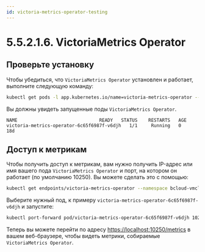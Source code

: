 ```yaml
---
id: victoria-metrics-operator-testing
---
```


# 5.5.2.1.6. VictoriaMetrics Operator

## Проверьте установку

Чтобы убедиться, что `VictoriaMetrics Operator` установлен и работает, выполните следующую команду:

```bash
kubectl get pods -l app.kubernetes.io/name=victoria-metrics-operator --namespace bcloud-vmcluster
```

Вы должны увидеть запущенные поды `VictoriaMetrics Operator`.
```
NAME                              READY   STATUS    RESTARTS   AGE
victoria-metrics-operator-6c65f6987f-v6djh   1/1     Running   0          18d
```
## Доступ к метрикам

Чтобы получить доступ к метрикам, вам нужно получить IP-адрес или имя вашего пода `VictoriaMetrics Operator` и порт, на котором он работает (по умолчанию 10250). Вы можете сделать это с помощью:

```bash
kubectl get endpoints/victoria-metrics-operator --namespace bcloud-vmcluster  -o json

```
Выберите нужный под, к примеру `victoria-metrics-operator-6c65f6987f-v6djh` и запустите:

```bash
kubectl port-forward pod/victoria-metrics-operator-6c65f6987f-v6djh 10250:10250 --namespace bcloud-vmcluster
```

Теперь вы можете перейти по адресу [https://localhost:10250/metrics](https://localhost:10250/metrics) в вашем веб-браузере, чтобы видеть метрики, собираемые `VictoriaMetrics Operator`.
